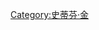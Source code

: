{{Navbox
| name  = 
史蒂芬金的14張牌| title =  [[史蒂芬·金]]《[[史蒂芬金的14張牌]]》
| listclass = hlist
| list1 =
*《[[四號驗屍室]]》
*《[[黑衣男子]]》
*《[[你心所愛，終將消逝]]》
*《[[傑克·漢彌頓之死]]》
*《[[死刑室]]》
*《[[伊路利亞小姑娘]]》
*《[[終極無敵]]》
*《[[L.T.的寵物理論]]》
*《[[病毒公路往北方行]]》
*《[[高譚餐館午餐記]]》
*《[[那種感覺，只能用法語描述]]》
*《[[1408 (短篇小說)|1408]]》
*《[[驚魂子彈飛車]]》
*《[[幸運兩毛五]]》
}}<noinclude>
[[Category:史蒂芬·金]]
</noinclude>